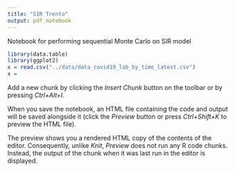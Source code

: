 ```yaml
---
title: "SIR Trento"
output: pdf_notebook
---
```


Notebook for performing sequential Monte Carlo on SIR model 

```r
library(data.table)
library(ggplot2)
x = read.csv("../data/data_covid19_lab_by_time_latest.csv")
x = 
```

Add a new chunk by clicking the *Insert Chunk* button on the toolbar or by pressing *Ctrl+Alt+I*.

When you save the notebook, an HTML file containing the code and output will be saved alongside it (click the *Preview* button or press *Ctrl+Shift+K* to preview the HTML file).

The preview shows you a rendered HTML copy of the contents of the editor. Consequently, unlike *Knit*, *Preview* does not run any R code chunks. Instead, the output of the chunk when it was last run in the editor is displayed.
